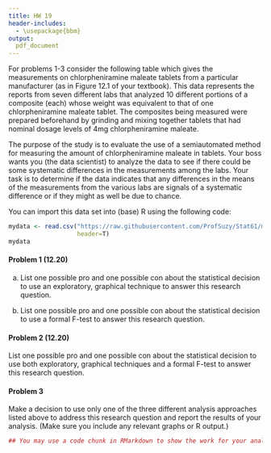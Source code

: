 ```yaml
---
title: HW 19
header-includes:
  - \usepackage{bbm}
output:
  pdf_document
---
```


For problems 1-3 consider the following table which gives the measurements on chlorpheniramine maleate tablets from a particular manufacturer (as in Figure 12.1 of your textbook). This data represents the reports from seven different labs that analyzed $10$ different portions of a composite (each) whose weight was equivalent to that of one chlorpheniramine maleate tablet. The composites being measured were prepared beforehand by grinding and mixing together tablets that had nominal dosage levels of $4$mg chlorpheniramine maleate. 

The purpose of the study is to evaluate the use of a semiautomated method for measuring the amount of chlorpheniramine maleate in tablets. Your boss wants you (the data scientist) to analyze the data to see if there could be some systematic differences in the measurements among the labs. Your task is to determine if the data indicates that any differences in the means of the measurements from the various labs are signals of a systematic difference or if they might as well be due to chance.




You can import this data set into (base) R using the following code: 

```r
mydata <- read.csv("https://raw.githubusercontent.com/ProfSuzy/Stat61/main/tablets2.csv", 
                   header=T)
mydata
```

#### Problem 1 (12.20)

(a) List one possible pro and one possible con about the statistical decision to use an exploratory, graphical technique to answer this research question.

(b) List one possible pro and one possible con about the statistical decision to use a formal F-test to answer this research question.

\pagebreak

#### Problem 2 (12.20)

List one possible pro and one possible con about the statistical decision to use both exploratory, graphical techniques and a formal F-test to answer this research question.




\pagebreak

#### Problem 3 

Make a decision to use only one of the three different analysis approaches listed above to address this research question and report the results of your analysis. (Make sure you include any relevant graphs or R output.)


```r
## You may use a code chunk in RMarkdown to show the work for your analysis and display your results 
```






